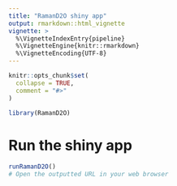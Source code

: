 ```yaml
---
title: "RamanD2O shiny app"
output: rmarkdown::html_vignette
vignette: >
  %\VignetteIndexEntry{pipeline}
  %\VignetteEngine{knitr::rmarkdown}
  %\VignetteEncoding{UTF-8}
---
```


```r
knitr::opts_chunk$set(
  collapse = TRUE,
  comment = "#>"
)
```

```r
library(RamanD2O)
```

# Run the shiny app

```r
runRamanD2O()
# Open the outputted URL in your web browser
```
